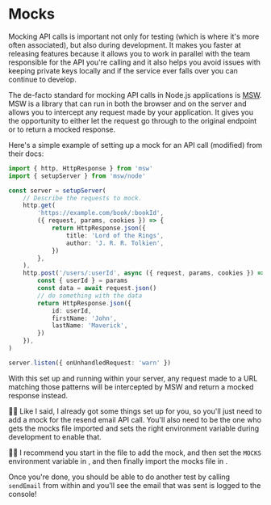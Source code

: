 # Mocks

<EpicVideo url="https://www.epicweb.dev/workshops/authentication-strategies-and-implementation/email/mocking-apis-with-msw-and-testing" />

Mocking API calls is important not only for testing (which is where it's more
often associated), but also during development. It makes you faster at releasing
features because it allows you to work in parallel with the team responsible
for the API you're calling and it also helps you avoid issues with keeping
private keys locally and if the service ever falls over you can continue to
develop.

The de-facto standard for mocking API calls in Node.js applications is
[MSW](https://mswjs.io/). MSW is a library that can run in both the browser and
on the server and allows you to intercept any request made by your application.
It gives you the opportunity to either let the request go through to the
original endpoint or to return a mocked response.

Here's a simple example of setting up a mock for an API call (modified) from
their docs:

```ts
import { http, HttpResponse } from 'msw'
import { setupServer } from 'msw/node'

const server = setupServer(
	// Describe the requests to mock.
	http.get(
		'https://example.com/book/:bookId',
		({ request, params, cookies }) => {
			return HttpResponse.json({
				title: 'Lord of the Rings',
				author: 'J. R. R. Tolkien',
			})
		},
	),
	http.post('/users/:userId', async ({ request, params, cookies }) => {
		const { userId } = params
		const data = await request.json()
		// do something with the data
		return HttpResponse.json({
			id: userId,
			firstName: 'John',
			lastName: 'Maverick',
		})
	}),
)

server.listen({ onUnhandledRequest: 'warn' })
```

With this set up and running within your server, any request made to a URL
matching those patterns will be intercepted by MSW and return a mocked response
instead.

🧝‍♂️ Like I said, I already got some things set up for you, so you'll just need to
add a mock for the resend email API call. You'll also need to be the one who
gets the mocks file imported and sets the right environment variable during
development to enable that.

👨‍💼 I recommend you start in the <InlineFile file="tests/mocks/index.ts" /> file
to add the mock, and then set the `MOCKS` environment variable
in <InlineFile file="server/dev-server.js" />, and then finally import the mocks
file in <InlineFile file="index.js" />.

Once you're done, you should be able to do another test by calling `sendEmail`
from within <InlineFile file="app/utils/email.server.ts" /> and you'll see the
email that was sent is logged to the console!
